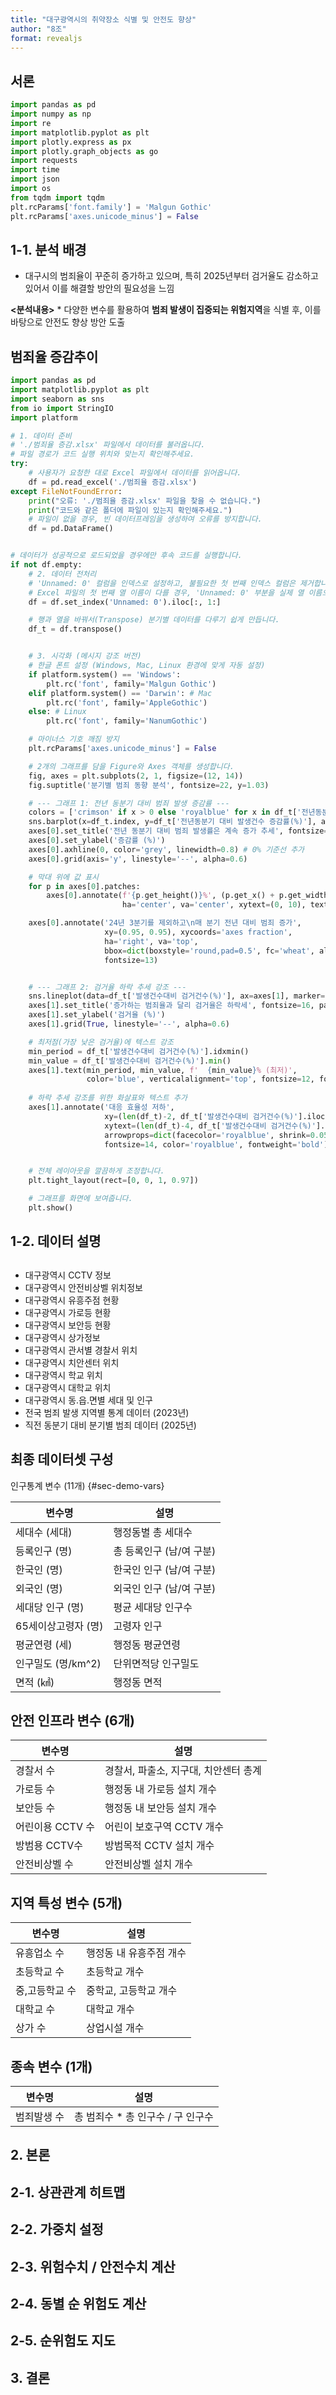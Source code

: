 ```yaml
---
title: "대구광역시의 취약장소 식별 및 안전도 향상"
author: "8조"
format: revealjs
---
```

## 서론
```python
import pandas as pd
import numpy as np
import re
import matplotlib.pyplot as plt
import plotly.express as px
import plotly.graph_objects as go
import requests
import time
import json
import os
from tqdm import tqdm
plt.rcParams['font.family'] = 'Malgun Gothic'
plt.rcParams['axes.unicode_minus'] = False

```

## 1-1. 분석 배경
* 대구시의 범죄율이 꾸준히 증가하고 있으며, 특히 2025년부터 검거율도 감소하고 있어서 이를 해결할 방안의 필요성을 느낌

**<분석내용>**
* 다양한 변수를 활용하여 **범죄 발생이 집중되는 위험지역**을 식별 후, 이를 바탕으로 안전도 향상 방안 도출

## 범죄율 증감추이

```python
import pandas as pd
import matplotlib.pyplot as plt
import seaborn as sns
from io import StringIO
import platform

# 1. 데이터 준비
# './범죄율 증감.xlsx' 파일에서 데이터를 불러옵니다.
# 파일 경로가 코드 실행 위치와 맞는지 확인해주세요.
try:
    # 사용자가 요청한 대로 Excel 파일에서 데이터를 읽어옵니다.
    df = pd.read_excel('./범죄율 증감.xlsx')
except FileNotFoundError:
    print("오류: './범죄율 증감.xlsx' 파일을 찾을 수 없습니다.")
    print("코드와 같은 폴더에 파일이 있는지 확인해주세요.")
    # 파일이 없을 경우, 빈 데이터프레임을 생성하여 오류를 방지합니다.
    df = pd.DataFrame()


# 데이터가 성공적으로 로드되었을 경우에만 후속 코드를 실행합니다.
if not df.empty:
    # 2. 데이터 전처리
    # 'Unnamed: 0' 컬럼을 인덱스로 설정하고, 불필요한 첫 번째 인덱스 컬럼은 제거합니다.
    # Excel 파일의 첫 번째 열 이름이 다를 경우, 'Unnamed: 0' 부분을 실제 열 이름으로 수정해야 합니다.
    df = df.set_index('Unnamed: 0').iloc[:, 1:]

    # 행과 열을 바꿔서(Transpose) 분기별 데이터를 다루기 쉽게 만듭니다.
    df_t = df.transpose()


    # 3. 시각화 (메시지 강조 버전)
    # 한글 폰트 설정 (Windows, Mac, Linux 환경에 맞게 자동 설정)
    if platform.system() == 'Windows':
        plt.rc('font', family='Malgun Gothic')
    elif platform.system() == 'Darwin': # Mac
        plt.rc('font', family='AppleGothic')
    else: # Linux
        plt.rc('font', family='NanumGothic')

    # 마이너스 기호 깨짐 방지
    plt.rcParams['axes.unicode_minus'] = False

    # 2개의 그래프를 담을 Figure와 Axes 객체를 생성합니다.
    fig, axes = plt.subplots(2, 1, figsize=(12, 14))
    fig.suptitle('분기별 범죄 동향 분석', fontsize=22, y=1.03)

    # --- 그래프 1: 전년 동분기 대비 범죄 발생 증감률 ---
    colors = ['crimson' if x > 0 else 'royalblue' for x in df_t['전년동분기 대비 발생건수 증감률(%)']]
    sns.barplot(x=df_t.index, y=df_t['전년동분기 대비 발생건수 증감률(%)'], ax=axes[0], palette=colors)
    axes[0].set_title('전년 동분기 대비 범죄 발생률은 계속 증가 추세', fontsize=16, pad=20)
    axes[0].set_ylabel('증감률 (%)')
    axes[0].axhline(0, color='grey', linewidth=0.8) # 0% 기준선 추가
    axes[0].grid(axis='y', linestyle='--', alpha=0.6)

    # 막대 위에 값 표시
    for p in axes[0].patches:
        axes[0].annotate(f'{p.get_height()}%', (p.get_x() + p.get_width() / 2., p.get_height()),
                         ha='center', va='center', xytext=(0, 10), textcoords='offset points', fontsize=11)

    axes[0].annotate('24년 3분기를 제외하고\n매 분기 전년 대비 범죄 증가', 
                     xy=(0.95, 0.95), xycoords='axes fraction',
                     ha='right', va='top',
                     bbox=dict(boxstyle='round,pad=0.5', fc='wheat', alpha=0.5),
                     fontsize=13)


    # --- 그래프 2: 검거율 하락 추세 강조 ---
    sns.lineplot(data=df_t['발생건수대비 검거건수(%)'], ax=axes[1], marker='o', color='darkorange', linewidth=2.5)
    axes[1].set_title('증가하는 범죄율과 달리 검거율은 하락세', fontsize=16, pad=20)
    axes[1].set_ylabel('검거율 (%)')
    axes[1].grid(True, linestyle='--', alpha=0.6)

    # 최저점(가장 낮은 검거율)에 텍스트 강조
    min_period = df_t['발생건수대비 검거건수(%)'].idxmin()
    min_value = df_t['발생건수대비 검거건수(%)'].min()
    axes[1].text(min_period, min_value, f'  {min_value}% (최저)', 
                 color='blue', verticalalignment='top', fontsize=12, fontweight='bold')
    
    # 하락 추세 강조를 위한 화살표와 텍스트 추가
    axes[1].annotate('대응 효율성 저하', 
                     xy=(len(df_t)-2, df_t['발생건수대비 검거건수(%)'].iloc[-3]), 
                     xytext=(len(df_t)-4, df_t['발생건수대비 검거건수(%)'].iloc[-3] - 10),
                     arrowprops=dict(facecolor='royalblue', shrink=0.05, alpha=0.7, connectionstyle="arc3,rad=0.2"),
                     fontsize=14, color='royalblue', fontweight='bold')


    # 전체 레이아웃을 깔끔하게 조정합니다.
    plt.tight_layout(rect=[0, 0, 1, 0.97])

    # 그래프를 화면에 보여줍니다.
    plt.show()
```

## 1-2. 데이터 설명

## 
* 대구광역시 CCTV 정보 
* 대구광역시 안전비상벨 위치정보
* 대구광역시 유흥주점 현황
* 대구광역시 가로등 현황
* 대구광역시 보안등 현황
* 대구광역시 상가정보
* 대구광역시 관서별 경찰서 위치
* 대구광역시 치안센터 위치
* 대구광역시 학교 위치
* 대구광역시 대학교 위치
* 대구광역시 동.읍.면별 세대 및 인구
* 전국 범죄 발생 지역별 통계 데이터 (2023년)
* 직전 동분기 대비 분기별 범죄 데이터 (2025년)

## 최종 데이터셋 구성 {#sec-final-dataset}

인구통계 변수 (11개) {#sec-demo-vars}

| 변수명 | 설명 |
|--------|------|
| 세대수 (세대) | 행정동별 총 세대수 |
| 등록인구 (명) | 총 등록인구 (남/여 구분) |
| 한국인 (명) | 한국인 인구 (남/여 구분) |
| 외국인 (명) | 외국인 인구 (남/여 구분) |
| 세대당 인구 (명) | 평균 세대당 인구수 |
| 65세이상고령자 (명) | 고령자 인구 |
| 평균연령 (세) | 행정동 평균연령 |
| 인구밀도 (명/km^2) | 단위면적당 인구밀도 |
| 면적 (㎢) | 행정동 면적 |

## 안전 인프라 변수 (6개) {#sec-safety-vars}

| 변수명 | 설명 |
|--------|------|
| 경찰서 수 | 경찰서, 파출소, 지구대, 치안센터 총계 |
| 가로등 수 | 행정동 내 가로등 설치 개수 |
| 보안등 수 | 행정동 내 보안등 설치 개수 |
| 어린이용 CCTV 수 | 어린이 보호구역 CCTV 개수 |
| 방범용 CCTV수 | 방범목적 CCTV 설치 개수 |
| 안전비상벨 수 | 안전비상벨 설치 개수 |

## 지역 특성 변수 (5개) {#sec-region-vars}

| 변수명 | 설명 |
|--------|------|
| 유흥업소 수 | 행정동 내 유흥주점 개수 |
| 초등학교 수 | 초등학교 개수 |
| 중,고등학교 수 | 중학교, 고등학교 개수 |
| 대학교 수 | 대학교 개수 |
| 상가 수 | 상업시설 개수 |

## 종속 변수 (1개)

| 변수명 | 설명 |
|--------|------|
| 범죄발생 수 | 총 범죄수 * 총 인구수 / 구 인구수  |

## 2. 본론

## 2-1. 상관관계 히트맵

## 2-2. 가중치 설정

## 2-3. 위험수치 / 안전수치 계산

## 2-4. 동별 순 위험도 계산

## 2-5. 순위험도 지도

## 3. 결론

